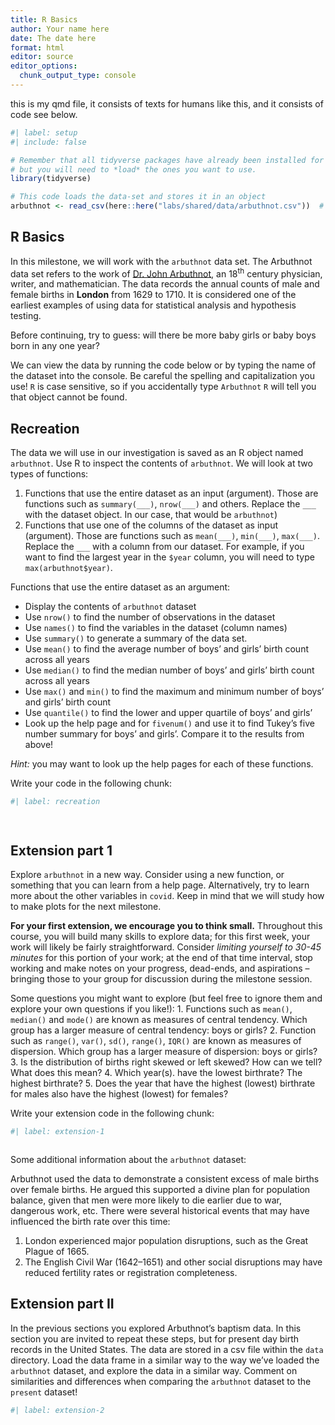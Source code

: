 ```yaml
---
title: R Basics
author: Your name here
date: The date here
format: html
editor: source
editor_options: 
  chunk_output_type: console
---
```



this is my qmd file, it consists of texts for humans like this, and it consists of code see below.



```r
#| label: setup
#| include: false

# Remember that all tidyverse packages have already been installed for you, 
# but you will need to *load* the ones you want to use.
library(tidyverse)

# This code loads the data-set and stores it in an object
arbuthnot <- read_csv(here::here("labs/shared/data/arbuthnot.csv"))  # Ctrl + Enter

```

## R Basics

In this milestone, we will work with the `arbuthnot` data set. The Arbuthnot data set refers to the work of [Dr. John Arbuthnot](https://en.wikipedia.org/wiki/John_Arbuthnot), an 18<sup>th</sup> century physician, writer, and mathematician. The data records the annual counts of male and female births in **London** from 1629 to 1710. It is considered one of the earliest examples of using data for statistical analysis and hypothesis testing. 

Before continuing, try to guess: will there be more baby girls or baby boys born in any one year? 

We can view the data by running the code below or by typing the name of the dataset into the console. Be careful the spelling and capitalization you use! `R` is case sensitive, so if you accidentally type `Arbuthnot` `R` will tell you that object cannot be found.


## Recreation

The data we will use in our investigation is saved as an R object named `arbuthnot`. Use R to inspect the contents of `arbuthnot`. We will look at two types of functions: 

1. Functions that use the entire dataset as an input (argument). Those are functions such as `summary(___)`, `nrow(___)` and others. Replace the `___` with the dataset object. In our case, that would be `arbuthnot`) 
2. Functions that use one of the columns of the dataset as input (argument). Those are functions such as `mean(___)`, `min(___)`, `max(___)`. Replace the `___` with a column from our dataset. For example, if you want to find the largest year in the `$year` column, you will need to type `max(arbuthnot$year)`. 


Functions that use the entire dataset as an argument: 

- Display the contents of `arbuthnot` dataset
- Use `nrow()` to find the number of observations in the dataset
- Use `names()` to find the variables in the dataset (column names)
- Use `summary()` to generate a summary of the data set. 
- Use `mean()` to find the average number of boys' and girls' birth count across all years
- Use `median()` to find the median number of boys' and girls' birth count across all years
- Use `max()` and `min()` to find the maximum and minimum number of boys' and girls' birth count 
- Use `quantile()` to find the lower and upper quartile of boys' and girls' 
- Look up the help page and for `fivenum()` and use it to find Tukey's five number summary for boys' and girls'. Compare it to the results from above!

*Hint:* you may want to look up the help pages for each of these functions.

Write your code in the following chunk:


```r
#| label: recreation




```



## Extension part 1

Explore `arbuthnot` in a new way. Consider using a new function, or something that you can learn from a help page. Alternatively, try to learn more about the other variables in `covid`. Keep in mind that we will study how to make plots for the next milestone.

**For your first extension, we encourage you to think small.** Throughout this course, you will build many skills to explore data; for this first week, your work will likely be fairly straightforward. Consider _limiting yourself to 30-45 minutes_ for this portion of your work; at the end of that time interval, stop working and make notes on your progress, dead-ends, and aspirations -- bringing those to your group for discussion during the milestone session.


Some questions you might want to explore (but feel free to ignore them and explore your own questions if you like!): 
1. Functions such as `mean()`, `median()` and `mode()` are known as measures of central tendency. Which group has a larger measure of central tendency: boys or girls? 
2. Function such as `range()`, `var()`, `sd()`, `range()`, `IQR()` are known as measures of dispersion. Which group has a larger measure of dispersion: boys or girls?
3. Is the distribution of births right skewed or left skewed? How can we tell? What does this mean?
4. Which year(s). have the lowest birthrate? The highest birthrate? 
5. Does the year that have the highest (lowest) birthrate for males also have the highest (lowest) for females?

Write your extension code in the following chunk:


```r
#| label: extension-1



```


Some additional information about the `arbuthnot` dataset:

Arbuthnot used the data to demonstrate a consistent excess of male births over female births. He argued this supported a divine plan for population balance, given that men were more likely to die earlier due to war, dangerous work, etc. There were several historical events that may have influenced the birth rate over this time: 

1. London experienced major population disruptions, such as the Great Plague of 1665. 
2. The English Civil War (1642–1651) and other social disruptions may have reduced fertility rates or registration completeness.



## Extension part II

In the previous sections you explored Arbuthnot's baptism data. In this section you are invited to repeat these steps, but for present day birth records in the United States. The data are stored in a csv file within the `data` directory. Load the data frame in a similar way to the way we've loaded the `arbuthnot` dataset, and explore the data in a similar way. Comment on similarities and differences when comparing the `arbuthnot` dataset to the `present` dataset! 


```r
#| label: extension-2



```

